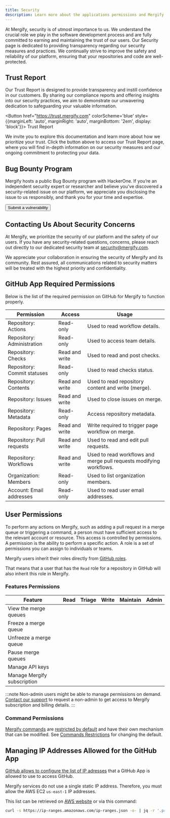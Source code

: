 ```yaml
---
title: Security
description: Learn more about the applications permissions and Mergify's security obsession.
---
```



At Mergify, security is of utmost importance to us. We understand the crucial
role we play in the software development process and are fully committed to
earning and maintaining the trust of our users. Our Security page is dedicated
to providing transparency regarding our security measures and practices. We
continually strive to improve the safety and reliability of our platform,
ensuring that your repositories and code are well-protected.

## Trust Report

Our Trust Report is designed to provide transparency and instill confidence in
our customers. By sharing our compliance reports and offering insights into our
security practices, we aim to demonstrate our unwavering dedication to
safeguarding your valuable information.

<Button href="https://trust.mergify.com" colorScheme='blue' 
style={{marginLeft: 'auto', marginRight: 'auto', marginBottom: '2em', display: 'block'}}>
  Trust Report
</Button>

We invite you to explore this documentation and learn more about how we
prioritize your trust. Click the button above to access our Trust Report page,
where you will find in-depth information on our security measures and our
ongoing commitment to protecting your data.

## Bug Bounty Program

Mergify hosts a public Bug Bounty program with HackerOne. If you’re an
independent security expert or researcher and believe you’ve discovered a
security-related issue on our platform, we appreciate you disclosing the issue
to us responsibly, and thank you for your time and expertise.

<a href="https://hackerone.com/mergify" target="_blank">
  <Button colorScheme='blue' size='lg'
  style={{marginLeft: 'auto', marginRight: 'auto', marginBottom: '2em', display: 'block'}}>
    Submit a vulnerability
  </Button>
</a>

## Contacting Us About Security Concerns

At Mergify, we prioritize the security of our platform and the safety of our
users. If you have any security-related questions, concerns, please reach out
directly to our dedicated security team at <a
href="mailto:security@mergify.com">security@mergify.com</a>.

We appreciate your collaboration in ensuring the security of Mergify and its
community. Rest assured, all communications related to security matters will be
treated with the highest priority and confidentiality.

## GitHub App Required Permissions

Below is the list of the required permission on GitHub for
Mergify to function properly.

<table>
  <thead>
    <tr>
      <th>Permission</th>
      <th>Access</th>
      <th>Usage</th>
    </tr>
  </thead>
  <tbody>
    <tr>
      <td>Repository: Actions</td>
      <td>Read-only</td>
      <td>Used to read workflow details.</td>
    </tr>
    <tr>
      <td>Repository: Administration</td>
      <td>Read-only</td>
      <td>Used to access team details.</td>
    </tr>
    <tr>
      <td>Repository: Checks</td>
      <td>Read and write</td>
      <td>Used to read and post checks.</td>
    </tr>
    <tr>
      <td>Repository: Commit statuses</td>
      <td>Read-only</td>
      <td>Used to read checks status.</td>
    </tr>
    <tr>
      <td>Repository: Contents</td>
      <td>Read and write</td>
      <td>Used to read repository content and write (merge).</td>
    </tr>
    <tr>
      <td>Repository: Issues</td>
      <td>Read and write</td>
      <td>Used to close issues on merge.</td>
    </tr>
    <tr>
      <td>Repository: Metadata</td>
      <td>Read-only</td>
      <td>Access repository metadata.</td>
    </tr>
    <tr>
      <td>Repository: Pages</td>
      <td>Read and write</td>
      <td>Write required to trigger page workflow on merge.</td>
    </tr>
    <tr>
      <td>Repository: Pull requests</td>
      <td>Read and write</td>
      <td>Used to read and edit pull requests.</td>
    </tr>
    <tr>
      <td>Repository: Workflows</td>
      <td>Read and write</td>
      <td>Used to read workflows and merge pull requests modifying workflows.</td>
    </tr>
    <tr>
      <td>Organization: Members</td>
      <td>Read-only</td>
      <td>Used to list organization members.</td>
    </tr>
    <tr>
      <td>Account: Email addresses</td>
      <td>Read-only</td>
      <td>Used to read user email addresses.</td>
    </tr>
  </tbody>
</table>

## User Permissions

To perform any actions on Mergify, such as adding a pull request in a merge
queue or triggering a command, a person must have sufficient access to the
relevant account or resource. This access is controlled by permissions. A
permission is the ability to perform a specific action. A role is a set of
permissions you can assign to individuals or teams.

Mergify users inherit their roles directly from [GitHub
roles](https://docs.github.com/en/organizations/managing-user-access-to-your-organizations-repositories/managing-repository-roles/repository-roles-for-an-organization).

That means that a user that has the `Read` role for a repository in GitHub will
also inherit this role in Mergify.

### Features Permissions

<table>
  <thead>
    <tr>
      <th>Feature</th>
      <th>Read</th>
      <th>Triage</th>
      <th>Write</th>
      <th>Maintain</th>
      <th>Admin</th>
    </tr>
  </thead>
  <tbody>
      <tr>
      <td>View the merge queues</td>
      <td><FaCheck/></td>
      <td><FaCheck/></td>
      <td><FaCheck/></td>
      <td><FaCheck/></td>
      <td><FaCheck/></td>
    </tr>
    <tr>
      <td>Freeze a merge queue</td>
      <td><FaXmark/></td>
      <td><FaXmark/></td>
      <td><FaCheck/></td>
      <td><FaCheck/></td>
      <td><FaCheck/></td>
    </tr>
    <tr>
      <td>Unfreeze a merge queue</td>
      <td><FaXmark/></td>
      <td><FaXmark/></td>
      <td><FaCheck/></td>
      <td><FaCheck/></td>
      <td><FaCheck/></td>
    </tr>
    <tr>
      <td>Pause merge queues</td>
      <td><FaXmark/></td>
      <td><FaXmark/></td>
      <td><FaCheck/></td>
      <td><FaCheck/></td>
      <td><FaCheck/></td>
    </tr>
    <tr>
      <td>Manage API keys</td>
      <td><FaXmark/></td>
      <td><FaXmark/></td>
      <td><FaXmark/></td>
      <td><FaXmark/></td>
      <td><FaCheck/></td>
    </tr>
    <tr>
      <td>Manage Mergify subscription</td>
      <td><FaXmark/></td>
      <td><FaXmark/></td>
      <td><FaXmark/></td>
      <td><FaXmark/></td>
      <td><FaCheck/></td>
    </tr>
  </tbody>
</table>

:::note
  Non-admin users might be able to manage permissions on demand. <a
  href="mailto:support@mergify.com">Contact our support</a>
  to request a non-admin to get access to Mergify subscription and
  billing details.
:::

### Command Permissions

[Mergify commands](/commands) are [restricted by
default](/commands/restrictions/#default-restrictions) and have their own
mechanism that can be modified. See [Commands
Restrictions](/commands/restrictions/) for changing the default.

## Managing IP Addresses Allowed for the GitHub App

[GitHub allows to configure the list of IP adresses](https://docs.github.com/en/apps/maintaining-github-apps/managing-allowed-ip-addresses-for-a-github-app)
that a GitHub App is allowed to use to access GitHub.

Mergify services do not use a single static IP address. Therefore, you must
allow the AWS EC2 `us-east-1` IP addresses.

This list can be retrieved on [AWS website](https://docs.aws.amazon.com/vpc/latest/userguide/aws-ip-ranges.html)
or via this command:

```bash
curl -s https://ip-ranges.amazonaws.com/ip-ranges.json -o- | jq -r '.prefixes[] | select(.region=="us-east-1" and .service=="EC2") | .ip_prefix'
```

